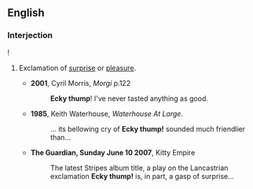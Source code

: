 ==English==

===Interjection===
{{en-intj}}!

# {{context|colloquial|Northern England|dialectal}} Exclamation of [[surprise]] or [[pleasure]].
#*'''2001''', Cyril Morris, ''Morgi'' p.122
#*:'''Ecky thump'''! I've never tasted anything as good.
#*'''1985''', Keith Waterhouse, ''Waterhouse At Large.''
#*:... its bellowing cry of '''Ecky thump!''' sounded much friendlier than...
#*'''The Guardian, Sunday June 10 2007''',  Kitty Empire
#*:The latest Stripes album title, a play on the Lancastrian exclamation '''Ecky thump!''' is, in part, a gasp of surprise...